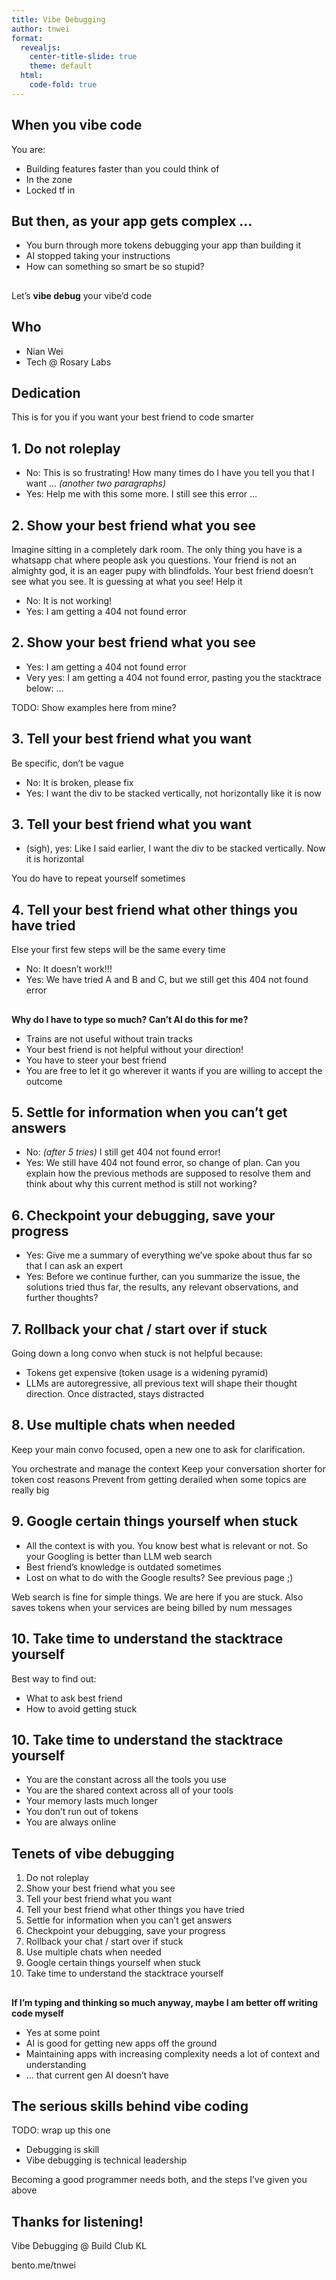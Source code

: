 ```yaml
---
title: Vibe Debugging
author: tnwei
format:
  revealjs:
    center-title-slide: true
    theme: default
  html:
    code-fold: true
---
```


## {background-image=./talk_poster_buildclubkl2025.jpeg background-size=contain}

## When you vibe code

You are:

- Building features faster than you could think of
- In the zone
- Locked tf in

## But then, as your app gets complex ...

- You burn through more tokens debugging your app than building it
- AI stopped taking your instructions
- How can something so smart be so stupid?

## {.center}

Let's **vibe debug** your vibe'd code

## Who

- Nian Wei
- Tech @ Rosary Labs

## Dedication

This is for you if you want your best friend to code smarter

## 1. Do not roleplay {.center}

- No: This is so frustrating! How many times do I have you tell you that I want ... _(another two paragraphs)_
- Yes: Help me with this some more. I still see this error ...

## 2. Show your best friend what you see {.center}

::: {.notes}
Imagine sitting in a completely dark room. The only thing you have is a whatsapp chat where people ask you questions. Your friend is not an almighty god, it is an eager pupy with blindfolds.
Your best friend doesn't see what you see. It is guessing at what you see! Help it
:::
- No: It is not working!
- Yes: I am getting a 404 not found error


## 2. Show your best friend what you see {.center}

- Yes: I am getting a 404 not found error
- Very yes: I am getting a 404 not found error, pasting you the stacktrace below: ...

::: {.notes}
TODO: Show examples here from mine?
:::

## 3. Tell your best friend what you want {.center}

Be specific, don't be vague

- No: It is broken, please fix
- Yes: I want the div to be stacked vertically, not horizontally like it is now

## 3. Tell your best friend what you want {.center}

- (sigh), yes: Like I said earlier, I want the div to be stacked vertically. Now it is horizontal

You do have to repeat yourself sometimes

## 4. Tell your best friend what other things you have tried {.center}

Else your first few steps will be the same every time

- No: It doesn't work!!! 
- Yes: We have tried A and B and C, but we still get this 404 not found error

## {.center}

**Why do I have to type so much? Can't AI do this for me?** 

- Trains are not useful without train tracks
- Your best friend is not helpful without your direction!
- You have to steer your best friend
- You are free to let it go wherever it wants if you are willing to accept the outcome

## 5. Settle for information when you can't get answers {.center}

- No: _(after 5 tries)_ I still get 404 not found error!
- Yes: We still have 404 not found error, so change of plan. Can you explain how the previous methods are supposed to resolve them and think about why this current method is still not working?

## 6. Checkpoint your debugging, save your progress {.center}

- Yes: Give me a summary of everything we've spoke about thus far so that I can ask an expert
- Yes: Before we continue further, can you summarize the issue, the solutions tried thus far, the results, any relevant observations, and further thoughts?

## 7. Rollback your chat / start over if stuck {.center}

Going down a long convo when stuck is not helpful because:

- Tokens get expensive (token usage is a widening pyramid)
- LLMs are autoregressive, all previous text will shape their thought direction. Once distracted, stays distracted

## 8. Use multiple chats when needed {.center}

Keep your main convo focused, open a new one to ask for clarification.

:::{.notes}
You orchestrate and manage the context
Keep your conversation shorter for token cost reasons
Prevent from getting derailed when some topics are really big
:::

## 9. Google certain things yourself when stuck {.center}

- All the context is with you. You know best what is relevant or not. So your Googling is better than LLM web search
- Best friend's knowledge is outdated sometimes
- Lost on what to do with the Google results? See previous page ;)

:::{.notes}
Web search is fine for simple things. We are here if you are stuck.
Also saves tokens when your services are being billed by num messages
:::

## 10. Take time to understand the stacktrace yourself {.center}

Best way to find out:

- What to ask best friend
- How to avoid getting stuck

## 10. Take time to understand the stacktrace yourself {.center}

- You are the constant across all the tools you use
- You are the shared context across all of your tools
- Your memory lasts much longer
- You don't run out of tokens
- You are always online

## Tenets of vibe debugging {.smaller}

1. Do not roleplay
2. Show your best friend what you see
3. Tell your best friend what you want
4. Tell your best friend what other things you have tried
5. Settle for information when you can't get answers
6. Checkpoint your debugging, save your progress
7. Rollback your chat / start over if stuck
8. Use multiple chats when needed
9. Google certain things yourself when stuck
10. Take time to understand the stacktrace yourself

## {.center}

**If I'm typing and thinking so much anyway, maybe I am better off writing code myself**

- Yes at some point
- AI is good for getting new apps off the ground
- Maintaining apps with increasing complexity needs a lot of context and understanding
- ... that current gen AI doesn't have

## The serious skills behind vibe coding {.center}

TODO: wrap up this one

- Debugging is skill
- Vibe debugging is technical leadership

Becoming a good programmer needs both, and the steps I've given you above 

## Thanks for listening! {.center}

Vibe Debugging @ Build Club KL

bento.me/tnwei

<!-- 
Cutting floor

Run through examples of properly done debugging by various skill levels

- .env var is misspelt and thus seeing all sorts of errors, pusing satu bulatan barulah come back to find out what is going on
- simple mistake on chat apps repeating all the conversations instead of doing the 
- gnarly halfway code written and then ran out of credits where information needs to be passed from a game to another
-->

